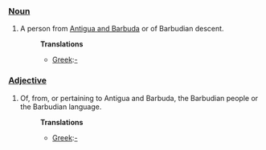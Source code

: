 ===[[Noun]]===
#A person from [[Antigua and Barbuda]] or of Barbudian descent.
#:'''Translations'''
#:*[[Greek]]:[[-]]

===[[Adjective]]===
#Of, from, or pertaining to Antigua and Barbuda, the Barbudian people or the Barbudian language.
#:'''Translations'''
#:*[[Greek]]:[[-]]